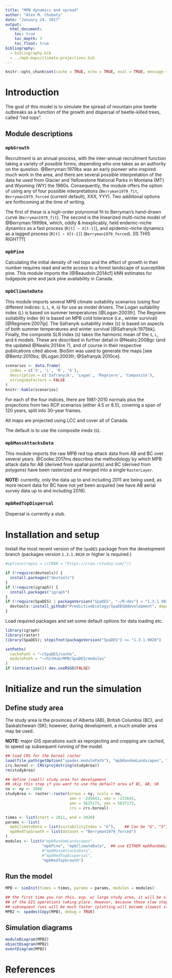 ```yaml
---
title: "MPB dynamics and spread"
author: "Alex M. Chubaty"
date: "January 24, 2017"
output:
  html_document:
    toc: true
    toc_depth: 3
    toc_float: true
bibliography:
  - bibliography.bib
  - ../mpb-maps/climate-projections.bib
---
```


```r
knitr::opts_chunk$set(cache = TRUE, echo = TRUE, eval = TRUE, message = FALSE, warning = FALSE)
```

# Introduction

The goal of this model is to simulate the spread of mountain pine beetle outbreaks as a function of the growth and dispersal of beetle-killed trees, called "red tops".

## Module descriptions

### `mpbGrowth`

Recruitment is an annual process, with the inter-annual recruitment function taking a variety of possible forms, depending who one takes as an authority on the question.
@Berryman:1979bs was an early pioneer who inspired much work in the area, and there are several possible interpretation of the data he used from Glacier and Yellowstone National Parks in Montana (MT) and Wyoming (WY) the 1960s.
Consequently, the module offers the option of using any of four possible interpretations (`Berryman1979_fit`, `Berryman1979_forced` (current default), XXX, YYY).
Two addiitonal options are forthcoming at the time of writing.

The first of these is a high-order polynomial fit to Berryman's hand-drawn curve (`Berryman1979_fit`).
The second is the linearized multi-niche model of @Berryman:1999bk, which, oddly & inexplicably, held endemic-niche dynamics as a fast process (`R[t] ~ X[t-1]`), and epidemic-niche dynamics as a lagged process (`R[t] ~ X[t-2]`) (`Berryman1979_forced`). [IS THIS RIGHT??]

### `mpbPine`

Calculating the initial density of red tops and the effect of growth in their number requires read and write access to a forest landscape of susceptible pine.
This module imports the [@Beaudoin:2014cf] kNN estimates for lodgepole pine and jack pine availability in Canada.

### `mpbClimateData`

This module imports several MPB climate suitability scenarios (using four different indices: `S`, `L`, `R`, `G`) for use as model drivers.
The Logan suitability index (`L`) is based on summer temperatures [@Logan:2003fr].
The Regniere suitability index (`R`) is based on MPB cold tolerance (*i.e.*, winter survival) [@Regniere:2007ip].
The Safranyik suitability index (`S`) is based on aspects of both summer temperatures and winter survival [@Safranyik:1975bk].
Finally, the composite SLR index (`G`) takes the harmonic mean of the `S`, `L`, and `R` models.
These are described in further detail in @Nealis:2008gc (and the updated @Nealis:2014re ?), and of course in their respective publications cited above.
BioSim was used to generate the maps [see @Bentz:2010bs; @Logan:2003fr; @Safranyik:2010ce].

```r
scenarios <- data.frame(
  index = c('S', 'L', 'R', 'G'),
  description = c('Safranyik', 'Logan', 'Regniere', 'Composite'),
  stringsAsFactors = FALSE
)
knitr::kable(scenarios)
```

For each of the four indices, there are 1981-2010 normals plus the projections from two RCP scenarios (either 4.5 or 8.5), covering a span of 120 years, split into 30-year frames.

All maps are projected using LCC and cover all of Canada.

The default is to use the composite inedx (`G`).

### `mpbMassAttacksData`

This module imports the raw MPB red top attack data from AB and BC over several years.
@Cooke:2017ms describes the methodology by which MPB attack data for AB (derived from spatial points) and BC (derived from polygons) have been rasterized and merged into a single `RasterLayer`.

**NOTE:** currently, only the data up to and including 2011 are being used, as more recent data for BC have not yet been acquired (we have AB aerial survey data up to and including 2016).

### `mpbRedTopDispersal`

Dispersal is currently a stub.

# Installation and setup

Install the most recent version of the `SpaDES` package from the development branch (packages version `1.3.1.9020` or higher is required.)

```r
#options(repos = c(CRAN = "https://cran.rstudio.com/"))

if (!require(devtools)) {
  install.packages("devtools")
}
if (!require(igraph)) {
  install.packages("igraph")
}
if (!require(SpaDES) | packageVersion("SpaDES", "~/R-dev") < "1.3.1.9020") {
  devtools::install_github("PredictiveEcology/SpaDES@development", dependencies = TRUE)
}
```

Load required packages and set some default options for data loading etc.

```r
library(igraph)
library(raster)
library(SpaDES); stopifnot(packageVersion("SpaDES") >= "1.3.1.9020")

setPaths(
  cachePath = "~/SpaDES/cache",
  modulePath = "~/GitHub/MPB/SpaDES/modules"
)
if (interactive()) dev.useRSGD(FALSE)
```

# Initialize and run the simulation

## Define study area

The study area is the provinces of Alberta (AB), British Columbia (BC), and Saskatchewan (SK); however, during development, a much smaller area may be used.

**NOTE:** major GIS operations such as reprojecting and cropping are cached, to speed up subsequent running of the model.

```r
## load CRS for the boreal raster
load(file.path(getOption("spades.modulePath"), "mpbRandomLandscapes", "data", "west.boreal.RData")) ## loads studyArea object (spdf)
crs.boreal <- CRS(proj4string(studyArea))
rm(studyArea)

## define (small) study area for development
## skip this step if you want to use the default area af BC, AB, SK
nx <- ny <- 2000
studyArea <- raster::raster(nrows = ny, ncols = nx,
                            xmn = -245643, xmx = -213643,
                            ymn = 5615173, ymx = 5637173,
                            crs = crs.boreal)

times <- list(start = 2011, end = 2020)
params <- list(
  mpbClimateData = list(suitabilityIndex = "G"),    ## Can be "G", "S", "L", "R"
  mpbRedTopGrowth = list(dataset = "Berryman1979_forced")
)
modules <- list(#"mpbRandomLandscapes",
                "mpbPine", "mpbClimateData",  ## use EITHER mpbRandomLandscapes OR mpbPine/mpbClimateData
                #"mpbMassAttacksData",
                #"mpbRedTopDispersal",
                "mpbRedTopGrowth")
```

## Run the model

```r
MPB <- simInit(times = times, params = params, modules = modules)

## the first time you run this, esp. w/ large study area, it will be slow because
## of the GIS operations taking plare. However, because these slow steps are cached,
## subsequent runs will be much faster (plotting will became slowest step).
MPB2 <- spades(Copy(MPB), debug = TRUE)
```

## Simulation diagrams

```r
moduleDiagram(MPB2)
objectDiagram(MPB2)
eventDiagram(MPB2)
```

# References
